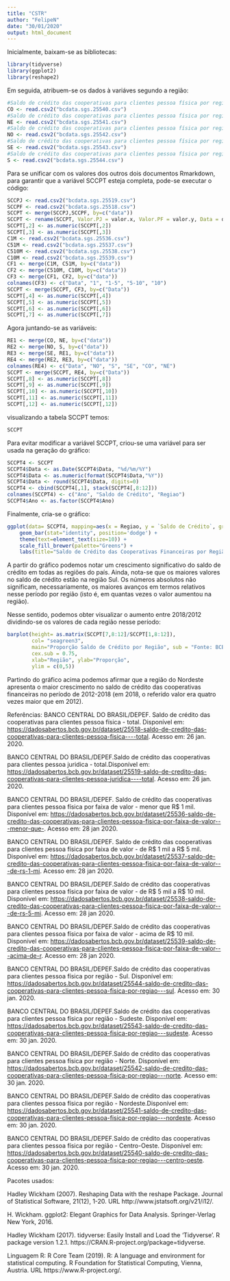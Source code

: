 ---
title: "CSTR"
author: "FelipeN"
date: "30/01/2020"
output: html_document
---

Inicialmente, baixam-se as bibliotecas:

```{r}
library(tidyverse)
library(ggplot2)
library(reshape2)
```

Em seguida, atribuem-se os dados à variáves segundo a região:

```{r}
#Saldo de crédito das cooperativas para clientes pessoa física por região - Centro-Oeste	
CO <- read.csv2("bcdata.sgs.25540.csv")
#Saldo de crédito das cooperativas para clientes pessoa física por região - Nordeste	
NE <- read.csv2("bcdata.sgs.25541.csv")
#Saldo de crédito das cooperativas para clientes pessoa física por região - Norte	
NO <- read.csv2("bcdata.sgs.25542.csv")
#Saldo de crédito das cooperativas para clientes pessoa física por região - Sudeste
SE <- read.csv2("bcdata.sgs.25543.csv")
#Saldo de crédito das cooperativas para clientes pessoa física por região - Sul
S <- read.csv2("bcdata.sgs.25544.csv")

```

Para se unificar com os valores dos outros dois documentos Rmarkdown, para garantir que a variável SCCPT esteja completa,  pode-se executar o código: 
```{r}
SCCPJ <- read.csv2("bcdata.sgs.25519.csv")
SCCPF <- read.csv2("bcdata.sgs.25518.csv")
SCCPT <- merge(SCCPJ,SCCPF, by=c("data"))
SCCPT <- rename(SCCPT, Valor.PJ = valor.x, Valor.PF = valor.y, Data = data)
SCCPT[,2] <- as.numeric(SCCPT[,2])
SCCPT[,3] <- as.numeric(SCCPT[,3])
C1M <- read.csv2("bcdata.sgs.25536.csv")
C51M <- read.csv2("bcdata.sgs.25537.csv")
C510M <- read.csv2("bcdata.sgs.25538.csv")
C10M <- read.csv2("bcdata.sgs.25539.csv")
CF1 <- merge(C1M, C51M, by=c("data")) 
CF2 <- merge(C510M, C10M, by=c("data"))
CF3 <- merge(CF1, CF2, by=c("data"))
colnames(CF3) <- c("Data", "1", "1-5", "5-10", "10")
SCCPT <- merge(SCCPT, CF3, by=c("Data")) 
SCCPT[,4] <- as.numeric(SCCPT[,4])
SCCPT[,5] <- as.numeric(SCCPT[,5])
SCCPT[,6] <- as.numeric(SCCPT[,6])
SCCPT[,7] <- as.numeric(SCCPT[,7])

```

Agora juntando-se as variáveis:

```{r}
RE1 <- merge(CO, NE, by=c("data")) 
RE2 <- merge(NO, S, by=c("data"))
RE3 <- merge(SE, RE1, by=c("data"))
RE4 <- merge(RE2, RE3, by=c("data"))
colnames(RE4) <- c("Data", "NO", "S", "SE", "CO", "NE")
SCCPT <- merge(SCCPT, RE4, by=c("Data")) 
SCCPT[,8] <- as.numeric(SCCPT[,8])
SCCPT[,9] <- as.numeric(SCCPT[,9])
SCCPT[,10] <- as.numeric(SCCPT[,10])
SCCPT[,11] <- as.numeric(SCCPT[,11])
SCCPT[,12] <- as.numeric(SCCPT[,12])

```

visualizando a tabela SCCPT temos:
```{r}
SCCPT
```

Para evitar modificar a variável SCCPT, criou-se uma variável para ser usada na geração do gráfico:

```{r}
SCCPT4 <- SCCPT
SCCPT4$Data <- as.Date(SCCPT4$Data, "%d/%m/%Y")
SCCPT4$Data <- as.numeric(format(SCCPT4$Data,"%Y"))
SCCPT4$Data <- round(SCCPT4$Data, digits=0)
SCCPT4 <- cbind(SCCPT4[,1], stack(SCCPT4[,8:12]))
colnames(SCCPT4) <- c("Ano", "Saldo de Crédito", "Regiao")
SCCPT4$Ano <- as.factor(SCCPT4$Ano)
```

Finalmente, cria-se o gráfico:

```{r}
ggplot(data= SCCPT4, mapping=aes(x = Regiao, y = `Saldo de Crédito`, group=Ano, fill=Ano)) + 
    geom_bar(stat="identity", position='dodge') +
    theme(text=element_text(size=10)) +
    scale_fill_brewer(palette="Greens") +
    labs(title="Saldo de Crédito das Cooperativas Financeiras por Região", subtitle= "Em R$ milhões", x = "Região", y = "Saldo", fill="Ano", caption="Fonte: BCB/Depef") 
```

A partir do gráfico podemos notar um crescimento significativo do saldo de crédito em todas as regiões do país. Ainda, nota-se que os maiores valores no saldo de crédito estão na região Sul. Os números absolutos não significam, necessariamente, os maiores avanços em termos relativos nesse período por região (isto é, em quantas vezes o valor aumentou na região). 

Nesse sentido, podemos obter visualizar o aumento entre 2018/2012 dividindo-se os valores de cada região nesse período:

```{r}
barplot(height= as.matrix(SCCPT[7,8:12]/SCCPT[1,8:12]),
        col= "seagreen3",
        main="Proporção Saldo de Crédito por Região", sub = "Fonte: BCB/Depef", 
        cex.sub = 0.75,
        xlab="Região", ylab="Proporção",
        ylim = c(0,5))
```

Partindo do gráfico acima podemos afirmar que a região do Nordeste apresenta o maior crescimento no saldo de crédito das cooperativas financeiras no período de 2012-2018 (em 2018, o referido valor era quatro vezes maior que em 2012).

Referências:
BANCO CENTRAL DO BRASIL/DEPEF. Saldo de crédito das cooperativas para clientes pessoa física - total. Disponível em: <https://dadosabertos.bcb.gov.br/dataset/25518-saldo-de-credito-das-cooperativas-para-clientes-pessoa-fisica----total>. Acesso em: 26 jan. 2020.

BANCO CENTRAL DO BRASIL/DEPEF.Saldo de crédito das cooperativas para clientes pessoa juridica - total.Disponível em: <https://dadosabertos.bcb.gov.br/dataset/25519-saldo-de-credito-das-cooperativas-para-clientes-pessoa-juridica----total>. Acesso em: 26 jan. 2020.

BANCO CENTRAL DO BRASIL/DEPEF. Saldo de crédito das cooperativas para clientes pessoa física por faixa de valor - menor que R$ 1 mil. Disponível em: <https://dadosabertos.bcb.gov.br/dataset/25536-saldo-de-credito-das-cooperativas-para-clientes-pessoa-fisica-por-faixa-de-valor---menor-que->. Acesso em: 28 jan 2020.

BANCO CENTRAL DO BRASIL/DEPEF. Saldo de crédito das cooperativas para clientes pessoa física por faixa de valor - de R$ 1 mil a R$ 5 mil.
Disponível em: <https://dadosabertos.bcb.gov.br/dataset/25537-saldo-de-credito-das-cooperativas-para-clientes-pessoa-fisica-por-faixa-de-valor---de-rs-1-mi>. Acesso em: 28 jan 2020.

BANCO CENTRAL DO BRASIL/DEPEF.Saldo de crédito das cooperativas para clientes pessoa física por faixa de valor - de R$ 5 mil a R$ 10 mil. 
 Disponível em: <https://dadosabertos.bcb.gov.br/dataset/25538-saldo-de-credito-das-cooperativas-para-clientes-pessoa-fisica-por-faixa-de-valor---de-rs-5-mi>. Acesso em: 28 jan 2020.

BANCO CENTRAL DO BRASIL/DEPEF.Saldo de crédito das cooperativas para clientes pessoa física por faixa de valor - acima de R$ 10 mil. Disponível em: <https://dadosabertos.bcb.gov.br/dataset/25539-saldo-de-credito-das-cooperativas-para-clientes-pessoa-fisica-por-faixa-de-valor---acima-de-r>. Acesso em: 28 jan 2020.

BANCO CENTRAL DO BRASIL/DEPEF.Saldo de crédito das cooperativas para clientes pessoa física por região - Sul. Disponível em: <https://dadosabertos.bcb.gov.br/dataset/25544-saldo-de-credito-das-cooperativas-para-clientes-pessoa-fisica-por-regiao---sul>. Acesso em: 30 jan. 2020.

BANCO CENTRAL DO BRASIL/DEPEF.Saldo de crédito das cooperativas para clientes pessoa física por região - Sudeste. Disponível em: <https://dadosabertos.bcb.gov.br/dataset/25543-saldo-de-credito-das-cooperativas-para-clientes-pessoa-fisica-por-regiao---sudeste>. Acesso em: 30 jan. 2020.


BANCO CENTRAL DO BRASIL/DEPEF.Saldo de crédito das cooperativas para clientes pessoa física por região - Norte. Disponível em: <https://dadosabertos.bcb.gov.br/dataset/25542-saldo-de-credito-das-cooperativas-para-clientes-pessoa-fisica-por-regiao---norte>. Acesso em: 30 jan. 2020.

BANCO CENTRAL DO BRASIL/DEPEF.Saldo de crédito das cooperativas para clientes pessoa física por região - Nordeste.Disponível em: <https://dadosabertos.bcb.gov.br/dataset/25541-saldo-de-credito-das-cooperativas-para-clientes-pessoa-fisica-por-regiao---nordeste>. Acesso em: 30 jan. 2020.

BANCO CENTRAL DO BRASIL/DEPEF.Saldo de crédito das cooperativas para clientes pessoa física por região - Centro-Oeste. Disponível em: <https://dadosabertos.bcb.gov.br/dataset/25540-saldo-de-credito-das-cooperativas-para-clientes-pessoa-fisica-por-regiao---centro-oeste>. Acesso em: 30 jan. 2020.
 
Pacotes usados:

Hadley Wickham (2007). Reshaping Data with the reshape Package. Journal of
Statistical Software, 21(12), 1-20. URL http://www.jstatsoft.org/v21/i12/.
  
H. Wickham. ggplot2: Elegant Graphics for Data Analysis. Springer-Verlag New York,
2016.

Hadley Wickham (2017). tidyverse: Easily Install and Load the 'Tidyverse'. R package
version 1.2.1. https://CRAN.R-project.org/package=tidyverse.

Linguagem R:
R Core Team (2019). R: A language and environment for statistical computing. R
Foundation for Statistical Computing, Vienna, Austria. URL https://www.R-project.org/.